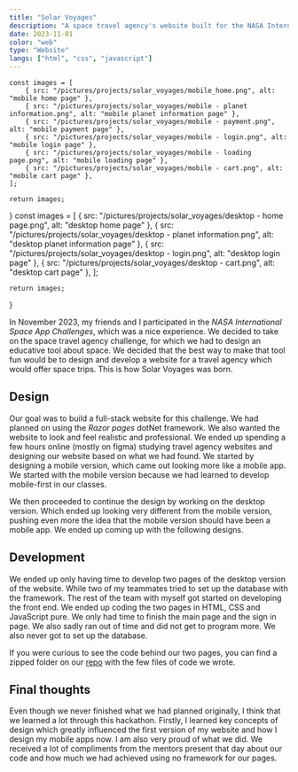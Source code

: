 ```yaml
---
title: "Solar Voyages"
description: "A space travel agency's website built for the NASA International Space App Challenges 2023"
date: 2023-11-01
color: "web"
type: "Website"
langs: ["html", "css", "javascript"]
---
```


    const images = [
        { src: "/pictures/projects/solar_voyages/mobile_home.png", alt: "mobile home page" },
        { src: "/pictures/projects/solar_voyages/mobile - planet information.png", alt: "mobile planet information page" },
        { src: "/pictures/projects/solar_voyages/mobile - payment.png", alt: "mobile payment page" },
        { src: "/pictures/projects/solar_voyages/mobile - login.png", alt: "mobile login page" },
        { src: "/pictures/projects/solar_voyages/mobile - loading page.png", alt: "mobile loading page" },
        { src: "/pictures/projects/solar_voyages/mobile - cart.png", alt: "mobile cart page" },
    ];

    return images;

}
const images = [
{ src: "/pictures/projects/solar_voyages/desktop - home page.png", alt: "desktop home page" },
{ src: "/pictures/projects/solar_voyages/desktop - planet information.png", alt: "desktop planet information page" },
{ src: "/pictures/projects/solar_voyages/desktop - login.png", alt: "desktop login page" },
{ src: "/pictures/projects/solar_voyages/desktop - cart.png", alt: "desktop cart page" },
];

    return images;

}

In November 2023, my friends and I participated in the _NASA International Space App Challenges_,
which was a nice experience. We decided to take on the space travel agency challenge, for which we
had to design an educative tool about space. We decided that the best way to make that tool fun
would be to design and develop a website for a travel agency which would offer space trips. This
is how Solar Voyages was born.

## Design

Our goal was to build a full-stack website for this challenge. We had planned on using the _Razor
pages_ dotNet framework. We also wanted the website to look and feel realistic and professional.
We ended up spending a few hours online (mostly on figma) studying travel agency websites and
designing our website based on what we had found. We started by designing a mobile version, which
came out looking more like a mobile app. We started with the mobile version because we had learned
to develop mobile-first in our classes.

<Gallery images={mobileImages()} client:load />

We then proceeded to continue the design by working on the desktop version. Which ended up looking
very different from the mobile version, pushing even more the idea that the mobile version should
have been a mobile app. We ended up coming up with the following designs.

<Gallery images={desktopImages()} client:load />

## Development

We ended up only having time to develop two pages of the desktop version of the website. While two
of my teammates tried to set up the database with the framework. The rest of the team with myself
got started on developing the front end. We ended up coding the two pages in HTML, CSS and
JavaScript pure. We only had time to finish the main page and the sign in page. We also sadly ran
out of time and did not get to program more. We also never got to set up the database.

If you were curious to see the code behind our two pages, you can find a zipped folder on our
<a href="https://github.com/Sp0k/SpaceJam2023" target="_blank">repo</a> with the few files of
code we wrote.

## Final thoughts

Even though we never finished what we had planned originally, I think that we learned a lot through
this hackathon. Firstly, I learned key concepts of design which greatly influenced the first
version of my website and how I design my mobile apps now. I am also very proud of what we did. We
received a lot of compliments from the mentors present that day about our code and how much we had
achieved using no framework for our pages.

